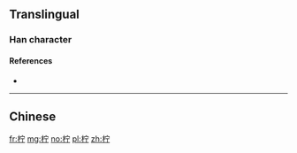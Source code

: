 {{also|檸}}
==Translingual==

===Han character===
{{Han char|rn=75|rad=木|as=05|sn=9|four=|canj=DJMN|ids=⿰木宁}}

====References====
* {{Han ref|kx=0520.020|dkj=14638|dj=0908.020|hdz=21189.010|uh=67E0}}

----

==Chinese==
{{zh-see|檸}}

[[fr:柠]]
[[mg:柠]]
[[no:柠]]
[[pl:柠]]
[[zh:柠]]